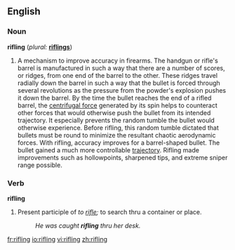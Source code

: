 ==English==

===Noun===
'''rifling'''  (''plural:'' '''[[riflings]]''')
# A mechanism to improve accuracy in firearms.  The handgun or rifle's barrel is manufactured in such a way that there are a number of scores, or ridges, from one end of the barrel to the other.  These ridges travel radially down the barrel in such a way that the bullet is forced through several revolutions as the pressure from the powder's explosion pushes it down the barrel.  By the time the bullet reaches the end of a rifled barrel, the [[centrifugal force]] generated by its spin helps to counteract other forces that would otherwise push the bullet from its intended trajectory.  It especially prevents the random tumble the bullet would otherwise experience. Before rifling, this random tumble dictated that bullets must be round to minimize the resultant chaotic aerodynamic forces.  With rifling, accuracy improves for a barrel-shaped bullet. The bullet gained a much more controllable [[trajectory]].  Rifling made improvements such as hollowpoints, sharpened tips, and extreme sniper range possible.

===Verb===
'''rifling'''
# Present participle of ''to [[rifle]];'' to search thru a container or place.
#: ''He was caught '''rifling''' thru her desk.''

[[fr:rifling]]
[[io:rifling]]
[[vi:rifling]]
[[zh:rifling]]